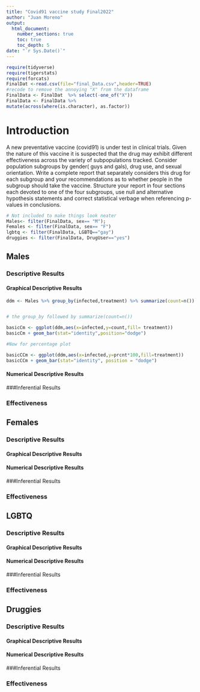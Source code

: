 ```yaml
---
title: "Covid91 vaccine study Final2022"
author: "Juan Moreno"
output: 
  html_document:
    number_sections: true
    toc: true
    toc_depth: 5
date: "`r Sys.Date()`" 
---
```


```r
require(tidyverse)
require(tigerstats)
require(forcats)
FinalDat <-read.csv(file="final_Data.csv",header=TRUE)
#recode to remove the annoying "X" from the dataframe
FinalData <- FinalDat  %>% select(-one_of("X"))
FinalData <- FinalData %>%
mutate(across(where(is.character), as.factor))
```

# Introduction

A new  preventative vaccine (covid91) is under test in clinical trials. Given the nature of this vaccine it is suspected that the drug may exhibit different effectiveness across the variety of subpopulations tracked. Consider population subgroups by gender( guys and gals), drug use, and sexual orientation. Write a complete report that separately considers this drug for each subgroup and your recommendations as to whether people in the subgroup should take the vaccine. Structure your report in four sections each devoted to one of the four subgroups, use null and alternative hypothesis statements and correct statistical verbage when referencing p-values in conclusions.

```r
# Not included to make things look neater  
Males<- filter(FinalData, sex== "M"); 
Females <- filter(FinalData, sex== "F")
lgbtq <- filter(FinalData, LGBTQ=="gay")
druggies <- filter(FinalData, DrugUser=="yes")
```


## Males


### Descriptive Results


#### Graphical Descriptive Results

```r
ddm <- Males %>% group_by(infected,treatment) %>% summarize(count=n()) %>% mutate(prcnt=count/sum(count))


# the group_by followed by summarize(count=n())

basicCm <- ggplot(ddm,aes(x=infected,y=count,fill= treatment))
basicCm + geom_bar(stat="identity",position="dodge")

#Now for percentage plot

basicCCm <- ggplot(ddm,aes(x=infected,y=prcnt*100,fill=treatment)) 
basicCCm + geom_bar(stat="identity", position = "dodge")
```





#### Numerical Descriptive Results


###Inferential Results


### Effectiveness 



## Females

### Descriptive Results

#### Graphical Descriptive Results

#### Numerical Descriptive Results

###Inferential Results


### Effectiveness 



## LGBTQ


### Descriptive Results

#### Graphical Descriptive Results

#### Numerical Descriptive Results

###Inferential Results


### Effectiveness 





## Druggies

### Descriptive Results

#### Graphical Descriptive Results

#### Numerical Descriptive Results

###Inferential Results


### Effectiveness 


